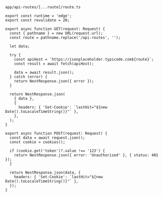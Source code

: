 `app/api-routes/[...route]/route.ts`

```tsx
export const runtime = 'edge';
export const revalidate = 20;

export async function GET(request: Request) {
  const { pathname } = new URL(request.url);
  const route = pathname.replace('/api-routes', '');

  let data;

  try {
    const apiHost = `https://jsonplaceholder.typicode.com${route}`;
    const result = await fetch(apiHost);

    data = await result.json();
  } catch (error) {
    return NextResponse.json({ error });
  }

  return NextResponse.json(
    { data },
    {
      headers: { 'Set-Cookie': `lastHit="${new Date().toLocaleTimeString()}"` },
    },
  );
}

export async function POST(request: Request) {
  const data = await request.json();
  const cookie = cookies();

  if (cookie.get('token')?.value !== '123') {
    return NextResponse.json({ error: 'Unauthorized' }, { status: 401 });
  }

  return NextResponse.json(data, {
    headers: { 'Set-Cookie': `lastHit="${new Date().toLocaleTimeString()}"` },
  });
}
```
